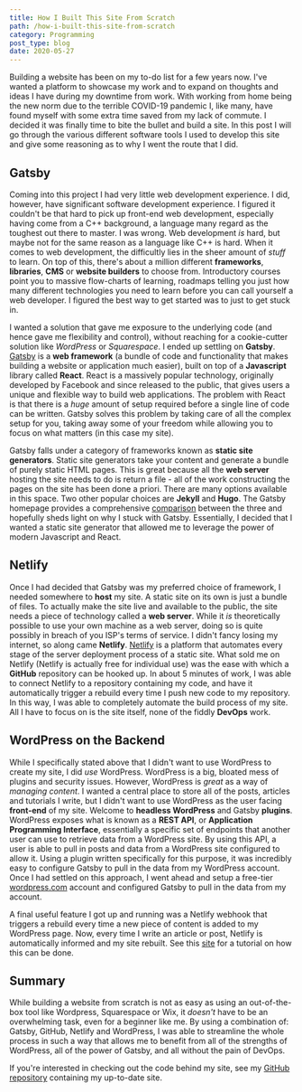 ```yaml
---
title: How I Built This Site From Scratch
path: /how-i-built-this-site-from-scratch
category: Programming
post_type: blog
date: 2020-05-27
---
```


Building a website has been on my to-do list for a few years now. I've wanted a
platform to showcase my work and to expand on thoughts and ideas I have
during my downtime from work. With working from home being the new norm due
to the terrible COVID-19 pandemic I, like many, have found myself with
some extra time saved from my lack of commute. I decided it was finally time to
bite the bullet and build a site. In this post I will go through the
various different software tools I used to develop this site and give some
reasoning as to why I went the route that I did.

## Gatsby
Coming into this project I had very little web development experience. I did,
however, have significant software development experience. I figured it couldn't 
be that hard to pick up front-end web development, especially having come from
a C++ background, a language many regard as the toughest out there to master. I 
was wrong. Web development *is* hard, but maybe not for the same reason as a 
language like C++ is hard. When it comes to web development, the difficultly lies
in the sheer amount of *stuff* to learn. On top of this, there's about a million
different **frameworks**, **libraries**, **CMS** or **website builders** to 
choose from. Introductory courses point you to massive flow-charts of learning, 
roadmaps telling you just how many different technologies you need to learn 
before you can call yourself a web developer. I figured the best way to get 
started was to just to get stuck in. 

I wanted a solution that gave me exposure to the underlying code (and hence gave
me flexibility and control), without reaching for a cookie-cutter solution like 
*WordPress* or *Squarespace*. I ended up settling on 
**Gatsby**. <a href="https://www.gatsbyjs.org/">Gatsby</a> is a **web 
framework** (a bundle of code and functionality that makes building a 
website or application much easier),  built on top of a **Javascript** library 
called **React**. React is a massively popular technology, originally developed 
by Facebook and since released to the public, that gives users a unique and 
flexible way to build web applications. The problem with React is that there is 
a *huge* amount of setup required before a single line of code can be written.
Gatsby solves this problem by taking care of all the complex setup for you, 
taking away some of your freedom while allowing you to focus on what matters 
(in this case my site). 

Gatsby falls under a category of frameworks known as **static site generators**. 
Static site generators take your content and generate a bundle of purely static 
HTML pages. This is great because all the **web server** hosting the site needs
to do is return a file - all of the work constructing the pages on the site has
been done a priori. There are many options available in this space. 
Two other popular choices are **Jekyll** and **Hugo**. 
The Gatsby homepage provides a 
comprehensive <a href="https://www.gatsbyjs.org/features/jamstack/gatsby-vs-jekyll-vs-hugo/">
comparison</a> between the three and hopefully sheds light on why I stuck with 
Gatsby. Essentially, I decided that I wanted a static site generator that 
allowed me to leverage the power of modern Javascript and React.

## Netlify
Once I had decided that Gatsby was my preferred choice of framework, I needed 
somewhere to **host** my site. A static site on its own is just a bundle of 
files. To actually make the site live and available to the public, the site 
needs a piece of technology called a **web server**. While it *is* theoretically 
possible to use your own machine as a web server, doing so is quite 
possibly in breach of you ISP's terms of service. I didn't fancy losing my 
internet, so along came 
**Netlify**. <a href="https://www.netlify.com/">Netlify</a> is a platform that 
automates every stage of the server deployment process of a static site. What 
sold me on Netlify (Netlify is actually free for individual use) was the ease 
with which a **GitHub** repository can be hooked up. In about 5 minutes of work,
I was able to connect Netlify to a repository containing my code, and have
it automatically trigger a rebuild every time I push new code to my repository.
In this way, I was able to completely automate the build process of my site. All
I have to focus on is the site itself, none of the fiddly **DevOps** work.

## WordPress on the Backend
While I specifically stated above that I didn't want to use WordPress to create
my site, I did *use* WordPress. WordPress is a big, bloated mess of plugins and
security issues. However, WordPress is *great* as a way of *managing content*.
I wanted a central place to store all of the posts, articles and tutorials I
write, but I didn't want to use WordPress as the user facing **front-end** of
my site. Welcome to **headless WordPress** and Gatsby **plugins**. WordPress
exposes what is known as a **REST API**, or **Application Programming
Interface**, essentially a specific set of endpoints that another user 
can use to retrieve data from a WordPress site. By using this API, a user is 
able to pull in posts and data from a WordPress site configured to allow it.
Using a plugin written specifically for this purpose, it was incredibly easy to
configure Gatsby to pull in the data from my WordPress account. Once I had settled
on this approach, I went ahead and setup 
a free-tier <a href="https://wordpress.com/">wordpress.com</a> account and 
configured Gatsby to pull in the data from my account. 

A final useful feature
I got up and running was a Netlify webhook that triggers a rebuild every time a
new piece of content is added to my WordPress page. Now, every time I write an 
article or post, Netlify is automatically informed and my site rebuilt. See
this <a href="https://adam-mould.co.uk/building-deploying-gatsby-wordpress-api-netlify/">site</a>
for a tutorial on how this can be done.

## Summary
While building a website from scratch is not as easy as using an out-of-the-box
tool like Wordpress, Squarespace or Wix, it *doesn't* have to be an overwhelming
task, even for a beginner like me. By using a combination of: Gatsby, GitHub,
Netlify and WordPress, I was able to streamline the whole process in such a way
that allows me to benefit from all of the strengths of WordPress, all of the
power of Gatsby, and all without the pain of DevOps.

If you're interested in checking out the code behind my site, see 
my <a href="https://github.com/wndouglas/wd-blog">GitHub repository</a> containing
my up-to-date site.